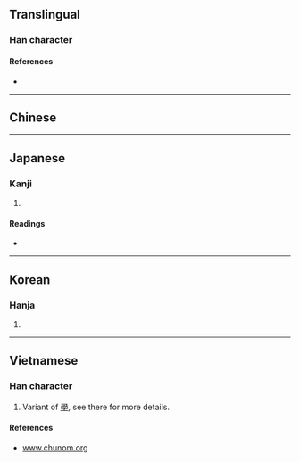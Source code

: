 {{also|學}}
{{character info/new}}
==Translingual==

===Han character===
{{Han char|rn=67|rad=文|as=03|sn=7|four=00407|canj=YKND|ids=⿱文子}}

====References====
* {{Han ref|kx=0477.011|dkj=13453|hdz=32170.020|uh=6588|ud=25992}}

----

==Chinese==
{{zh-see|學|v}}

----

==Japanese==

===Kanji===
{{ja-kanji|grade=|rs=文03}}

# {{alternative form of|学|lang=ja}}

====Readings====
* {{ja-readings|on=[[がく]] (gaku)|kun=[[まなぶ]] (manabu)}}

----

==Korean==

===Hanja===
{{ko-hanja|hangeul=학|eumhun=|rv=hak|mr=hak|y=hak}}

# {{defn|lang=ko|sort=文03}}

----

==Vietnamese==

===Han character===
{{vi-hantu|[[học]]|rs=文3}}

# Variant of [[學]], see there for more details.

====References====
* [http://www.chunom.org/pages/斈 www.chunom.org]